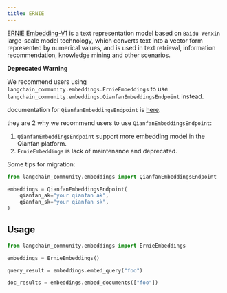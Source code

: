 ```yaml
---
title: ERNIE
---
```


[ERNIE Embedding-V1](https://cloud.baidu.com/doc/WENXINWORKSHOP/s/alj562vvu) is a text representation model based on `Baidu Wenxin` large-scale model technology,
which converts text into a vector form represented by numerical values, and is used in text retrieval, information recommendation, knowledge mining and other scenarios.

**Deprecated Warning**

We recommend users using `langchain_community.embeddings.ErnieEmbeddings`
to use `langchain_community.embeddings.QianfanEmbeddingsEndpoint` instead.

documentation for `QianfanEmbeddingsEndpoint` is [here](/oss/integrations/text_embedding/baidu_qianfan_endpoint/).

they are 2 why we recommend users to use `QianfanEmbeddingsEndpoint`:

1. `QianfanEmbeddingsEndpoint` support more embedding model in the Qianfan platform.
2. `ErnieEmbeddings` is lack of maintenance and deprecated.

Some tips for migration:

```python
from langchain_community.embeddings import QianfanEmbeddingsEndpoint

embeddings = QianfanEmbeddingsEndpoint(
    qianfan_ak="your qianfan ak",
    qianfan_sk="your qianfan sk",
)
```

## Usage

```python
from langchain_community.embeddings import ErnieEmbeddings
```

```python
embeddings = ErnieEmbeddings()
```

```python
query_result = embeddings.embed_query("foo")
```

```python
doc_results = embeddings.embed_documents(["foo"])
```
